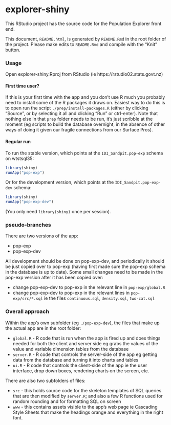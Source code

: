 # explorer-shiny

This RStudio project has the source code for the Population Explorer front end.

This document, `README.html`, is generated by `README.Rmd` in the root folder of the project.  Please make edits to `README.Rmd` and compile with the "Knit" button.

### Usage

Open explorer-shiny.Rproj from RStudio (ie https://rstudio02.stats.govt.nz)

#### First time user?
If this is your first time with the app and you don't use R much you probably need to install some of the R packages it draws on.  Easiest way to do this is to open run the script `./prep/install-packages.R` (either by clicking "Source", or by selecting it all and clicking "Run" or ctrl-enter).  Note that nothing else in that `prep` folder needs to be run, it's just scribble at the moment (eg scripts to build the database overnight, in the absence of other ways of doing it given our fragile connections from our Surface Pros).

#### Regular run
To run the stable version, which points at the `IDI_Sandpit.pop-exp` schema on wtstsql35:

```r
library(shiny)
runApp("pop-exp")
```

Or for the development version, which points at the `IDI_Sandpit.pop-exp-dev` schema:

```r
library(shiny)
runApp("pop-exp-dev")
```

(You only need `library(shiny)` once per session).

### pseudo-branches

There are two versions of the app:

- pop-exp
- pop-exp-dev

All development should be done on pop-exp-dev, and periodically it should be just copied over to pop-exp (having first made sure the pop-exp schema in the database is up to date).  Some small changes need to be made in the pop-exp version after it has been copied over:

- change pop-exp-dev to pop-exp in the relevant line in `pop-exp/global.R`
- change pop-exp-dev to pop-exp in the relevant lines in `pop-exp/src/*.sql` ie the files `continuous.sql`, `density.sql`, `two-cat.sql`

### Overall approach

Within the app's own subfolder (eg `./pop-exp-dev`), the files that make up the actual app are in the root folder:

* `global.R` - R code that is run when the app is fired up and does things needed for both the client and server side eg grabs the values of the value and variable dimension tables from the database
* `server.R` - R code that controls the server-side of the app eg getting data from the database and turning it into charts and tables
* `ui.R` - R code that controls the client-side of the app ie the user interface, drop down boxes, rendering charts on the screen, etc.

There are also two subfolders of files:

* `src` - this holds source code for the skeleton templates of SQL queries that are then modified by `server.R`; and also a few R functions used for random rounding and for formatting SQL on screen
* `www` - this contains assets visible to the app's web page ie Cascading Style Sheets that make the headings orange and everything in the right font.


